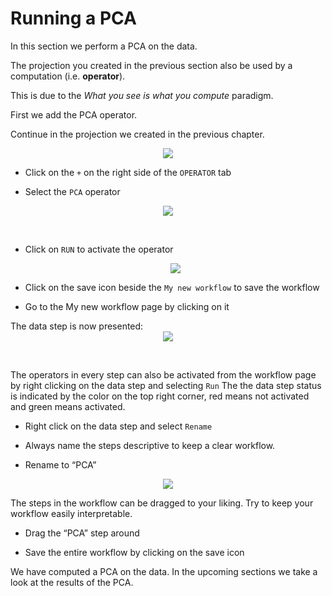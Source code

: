 # Running a PCA

In this section we perform a PCA on the data.

The projection you created in the previous section also be used by a computation (i.e. __operator__).

This is due to the _What you see is what you compute_ paradigm. 

First we add the PCA operator.

Continue in the projection we created in the previous chapter.

<center><img src="images/Compute_add.png"></center>

* Click on the `+` on the right side of the `OPERATOR` tab

* Select  the `PCA` operator

<center><img src="images/Compute_PCA.png"></center>\


* Click on `RUN` to activate the operator
<center><img src="images/Compute_run.png"></center>

* Click on the save icon beside the `My new workflow` to save the workflow

* Go to the My new workflow page by clicking on it

The data step is now presented:
<center><img src="images/Compute_renamerun.png"></center>\

The operators in every step can also be activated from the workflow page by right clicking on the data step and selecting `Run`
The the data step status is indicated by the color on the top right corner, red means not activated and green means activated.

* Right click on the data step and select `Rename`

* Always name the steps descriptive to keep a clear workflow. 
* Rename to "PCA" 

<center><img src="images/Compute_renamed.png"></center>

The steps in the workflow can be dragged to your liking. Try to keep your workflow easily interpretable.

* Drag the "PCA" step around

* Save the entire workflow by clicking on the save icon

We have computed a PCA on the data. In the upcoming sections we take a look at the results of the PCA. 